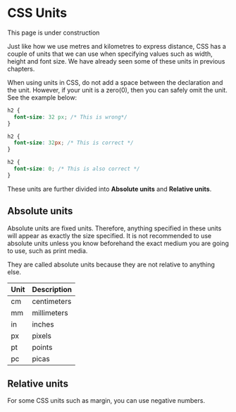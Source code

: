 
# CSS Units

<Callout type="info">This page is under construction</Callout>

Just like how we use metres and kilometres to express distance, CSS has a couple of units that we can use when specifying values such as width, height and font size. We have already seen some of these units in previous chapters.


<Callout type="warning">
  When using units in CSS, do not add a space between the declaration and the unit. However, if your unit is a zero(0), then you can safely omit the unit. See the example below:

  ``` css
  h2 {
    font-size: 32 px; /* This is wrong*/
  }

  h2 {
    font-size: 32px; /* This is correct */
  }

  h2 {
    font-size: 0; /* This is also correct */
  }
  ```
</Callout>

These units are further divided into **Absolute units** and **Relative units**.

## Absolute units

Absolute units are fixed units. Therefore, anything specified in these units will appear as exactly the size specified. It is not recommended to use absolute units unless you know beforehand the exact medium you are going to use, such as print media.

They are called absolute units because they are not relative to anything else.

| Unit  | Description  |
|-------|--------------|
| cm  | centimeters  |
| mm  | millimeters  |
| in  | inches  |
| px  | pixels  |
| pt  | points  |
| pc  | picas   |

## Relative units

<Callout type="info">
  For some CSS units such as margin, you can use negative numbers.
</Callout>